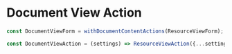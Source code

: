 
<Meta title="Templates/Actions/Document View" />

# Document View Action

```jsx
const DocumentViewForm = withDocumentContentActions(ResourceViewForm);

const DocumentViewAction = (settings) => ResourceViewAction({...settings, ViewForm: DocumentViewForm});
```